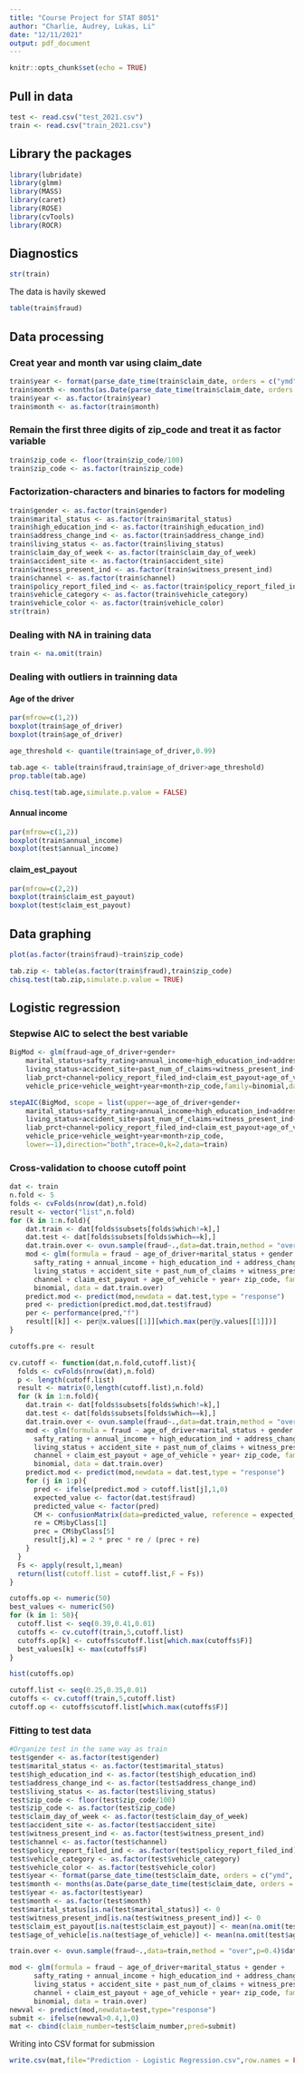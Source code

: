 ---
title: "Course Project for STAT 8051"
author: "Charlie, Audrey, Lukas, Li"
date: "12/11/2021"
output: pdf_document
---

```{r setup, include=FALSE}
knitr::opts_chunk$set(echo = TRUE)
```

## Pull in data

```{r}
test <- read.csv("test_2021.csv")
train <- read.csv("train_2021.csv")
```


## Library the packages
```{r}
library(lubridate)
library(glmm)
library(MASS)
library(caret)
library(ROSE)
library(cvTools)
library(ROCR)
```


## Diagnostics
```{r}
str(train)
```


The data is havily skewed
```{r}
table(train$fraud)
```

## Data processing 

### Creat year and month var using claim_date
```{r}
train$year <- format(parse_date_time(train$claim_date, orders = c("ymd", "mdy", "dmy")),format="%Y")
train$month <- months(as.Date(parse_date_time(train$claim_date, orders = c("ymd", "mdy", "dmy"))))
train$year <- as.factor(train$year)
train$month <- as.factor(train$month)
```

### Remain the first three digits of zip_code and treat it as factor variable
```{r}
train$zip_code <- floor(train$zip_code/100)
train$zip_code <- as.factor(train$zip_code)
```

### Factorization-characters and binaries to factors for modeling
```{r}
train$gender <- as.factor(train$gender)
train$marital_status <- as.factor(train$marital_status)
train$high_education_ind <- as.factor(train$high_education_ind)
train$address_change_ind <- as.factor(train$address_change_ind)
train$living_status <- as.factor(train$living_status)
train$claim_day_of_week <- as.factor(train$claim_day_of_week)
train$accident_site <- as.factor(train$accident_site)
train$witness_present_ind <- as.factor(train$witness_present_ind)
train$channel <- as.factor(train$channel)
train$policy_report_filed_ind <- as.factor(train$policy_report_filed_ind)
train$vehicle_category <- as.factor(train$vehicle_category)
train$vehicle_color <- as.factor(train$vehicle_color)
str(train)
```

### Dealing with NA in training data
```{r}
train <- na.omit(train)
```


### Dealing with outliers in trainning data

#### Age of the driver
```{r}
par(mfrow=c(1,2))
boxplot(train$age_of_driver)
boxplot(train$age_of_driver)
```


```{r}
age_threshold <- quantile(train$age_of_driver,0.99)
```

```{r}
tab.age <- table(train$fraud,train$age_of_driver>age_threshold)
prop.table(tab.age)
```

```{r}
chisq.test(tab.age,simulate.p.value = FALSE)
```

#### Annual income

```{r}
par(mfrow=c(1,2))
boxplot(train$annual_income)
boxplot(test$annual_income)
```


#### claim_est_payout

```{r}
par(mfrow=c(2,2))
boxplot(train$claim_est_payout)
boxplot(test$claim_est_payout)
```


## Data graphing

```{r}
plot(as.factor(train$fraud)~train$zip_code)
```

```{r}
tab.zip <- table(as.factor(train$fraud),train$zip_code)
chisq.test(tab.zip,simulate.p.value = TRUE)
```


## Logistic regression
### Stepwise AIC to select the best variable
```{r}
BigMod <- glm(fraud~age_of_driver+gender+
    marital_status+safty_rating+annual_income+high_education_ind+address_change_ind+
    living_status+accident_site+past_num_of_claims+witness_present_ind+
    liab_prct+channel+policy_report_filed_ind+claim_est_payout+age_of_vehicle+
    vehicle_price+vehicle_weight+year+month+zip_code,family=binomial,data=train)

stepAIC(BigMod, scope = list(upper=~age_of_driver+gender+
    marital_status+safty_rating+annual_income+high_education_ind+address_change_ind+
    living_status+accident_site+past_num_of_claims+witness_present_ind+
    liab_prct+channel+policy_report_filed_ind+claim_est_payout+age_of_vehicle+
    vehicle_price+vehicle_weight+year+month+zip_code,
    lower=~1),direction="both",trace=0,k=2,data=train)
```
### Cross-validation to choose cutoff point 
```{r}
dat <- train
n.fold <- 5
folds <- cvFolds(nrow(dat),n.fold)
result <- vector("list",n.fold)
for (k in 1:n.fold){
    dat.train <- dat[folds$subsets[folds$which!=k],]
    dat.test <- dat[folds$subsets[folds$which==k],]
    dat.train.over <- ovun.sample(fraud~.,data=dat.train,method = "over",p=0.5)$data
    mod <- glm(formula = fraud ~ age_of_driver+marital_status + gender + 
      safty_rating + annual_income + high_education_ind + address_change_ind + 
      living_status + accident_site + past_num_of_claims + witness_present_ind + 
      channel + claim_est_payout + age_of_vehicle + year+ zip_code, family =
      binomial, data = dat.train.over)
    predict.mod <- predict(mod,newdata = dat.test,type = "response")
    pred <- prediction(predict.mod,dat.test$fraud)
    per <- performance(pred,"f")
    result[[k]] <- per@x.values[[1]][which.max(per@y.values[[1]])]
}
```

```{r}
cutoffs.pre <- result
```

```{r}
cv.cutoff <- function(dat,n.fold,cutoff.list){
  folds <- cvFolds(nrow(dat),n.fold)
  p <- length(cutoff.list)
  result <- matrix(0,length(cutoff.list),n.fold)
  for (k in 1:n.fold){
    dat.train <- dat[folds$subsets[folds$which!=k],]
    dat.test <- dat[folds$subsets[folds$which==k],]
    dat.train.over <- ovun.sample(fraud~.,data=dat.train,method = "over",p=0.4)$data
    mod <- glm(formula = fraud ~ age_of_driver+marital_status + gender + 
      safty_rating + annual_income + high_education_ind + address_change_ind + 
      living_status + accident_site + past_num_of_claims + witness_present_ind + 
      channel + claim_est_payout + age_of_vehicle + year+ zip_code, family =
      binomial, data = dat.train.over)
    predict.mod <- predict(mod,newdata = dat.test,type = "response")
    for (j in 1:p){
      pred <- ifelse(predict.mod > cutoff.list[j],1,0)
      expected_value <- factor(dat.test$fraud)
      predicted_value <- factor(pred)
      CM <- confusionMatrix(data=predicted_value, reference = expected_value,positive = "1")
      re = CM$byClass[1]
      prec = CM$byClass[5]
      result[j,k] = 2 * prec * re / (prec + re)
    }
  }
  Fs <- apply(result,1,mean)
  return(list(cutoff.list = cutoff.list,F = Fs))
}
```


```{r}
cutoffs.op <- numeric(50)
best_values <- numeric(50)
for (k in 1: 50){
  cutoff.list <- seq(0.39,0.41,0.01)
  cutoffs <- cv.cutoff(train,5,cutoff.list)
  cutoffs.op[k] <- cutoffs$cutoff.list[which.max(cutoffs$F)]
  best_values[k] <- max(cutoffs$F)
}
```

```{r}
hist(cutoffs.op)
```

```{r}
cutoff.list <- seq(0.25,0.35,0.01)
cutoffs <- cv.cutoff(train,5,cutoff.list)
cutoff.op <- cutoffs$cutoff.list[which.max(cutoffs$F)]
```


### Fitting to test data
```{r}
#Organize test in the same way as train
test$gender <- as.factor(test$gender)
test$marital_status <- as.factor(test$marital_status)
test$high_education_ind <- as.factor(test$high_education_ind)
test$address_change_ind <- as.factor(test$address_change_ind)
test$living_status <- as.factor(test$living_status)
test$zip_code <- floor(test$zip_code/100)
test$zip_code <- as.factor(test$zip_code)
test$claim_day_of_week <- as.factor(test$claim_day_of_week)
test$accident_site <- as.factor(test$accident_site)
test$witness_present_ind <- as.factor(test$witness_present_ind)
test$channel <- as.factor(test$channel)
test$policy_report_filed_ind <- as.factor(test$policy_report_filed_ind)
test$vehicle_category <- as.factor(test$vehicle_category)
test$vehicle_color <- as.factor(test$vehicle_color)
test$year <- format(parse_date_time(test$claim_date, orders = c("ymd", "mdy", "dmy")),format="%Y")
test$month <- months(as.Date(parse_date_time(test$claim_date, orders = c("ymd", "mdy", "dmy"))))
test$year <- as.factor(test$year)
test$month <- as.factor(test$month)
test$marital_status[is.na(test$marital_status)] <- 0
test$witness_present_ind[is.na(test$witness_present_ind)] <- 0
test$claim_est_payout[is.na(test$claim_est_payout)] <- mean(na.omit(test$claim_est_payout))
test$age_of_vehicle[is.na(test$age_of_vehicle)] <- mean(na.omit(test$age_of_vehicle))
```


```{r}
train.over <- ovun.sample(fraud~.,data=train,method = "over",p=0.4)$data
```

```{r}
mod <- glm(formula = fraud ~ age_of_driver+marital_status + gender + 
      safty_rating + annual_income + high_education_ind + address_change_ind + 
      living_status + accident_site + past_num_of_claims + witness_present_ind + 
      channel + claim_est_payout + age_of_vehicle + year+ zip_code, family =
      binomial, data = train.over)
newval <- predict(mod,newdata=test,type="response")
submit <- ifelse(newval>0.4,1,0)
mat <- cbind(claim_number=test$claim_number,pred=submit)
```

Writing into CSV format for submission
```{r}
write.csv(mat,file="Prediction - Logistic Regression.csv",row.names = FALSE)
```

